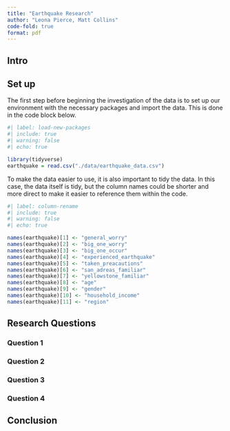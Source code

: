 ```yaml
---
title: "Earthquake Research"
author: "Leona Pierce, Matt Collins"
code-fold: true
format: pdf
---
```


## Intro

## Set up

The first step before beginning the investigation of the data is to set up our environment with the necessary packages and import the data. This is done in the code block below.

```r
#| label: load-new-packages
#| include: true
#| warning: false
#| echo: true

library(tidyverse)
earthquake = read.csv("./data/earthquake_data.csv")
```

To make the data easier to use, it is also important to tidy the data. In this case, the data itself is tidy, but the column names could be shorter and more direct to make it easier to reference them within the code.

```r
#| label: column-rename
#| include: true
#| warning: false
#| echo: true

names(earthquake)[1] <- "general_worry"
names(earthquake)[2] <- "big_one_worry"
names(earthquake)[3] <- "big_one_occur"
names(earthquake)[4] <- "experienced_earthquake"
names(earthquake)[5] <- "taken_preacautions"
names(earthquake)[6] <- "san_adreas_familiar"
names(earthquake)[7] <- "yellowstone_familiar"
names(earthquake)[8] <- "age"
names(earthquake)[9] <- "gender"
names(earthquake)[10] <- "household_income"
names(earthquake)[11] <- "region"

```
## Research Questions
### Question 1
### Question 2
### Question 3
### Question 4
## Conclusion